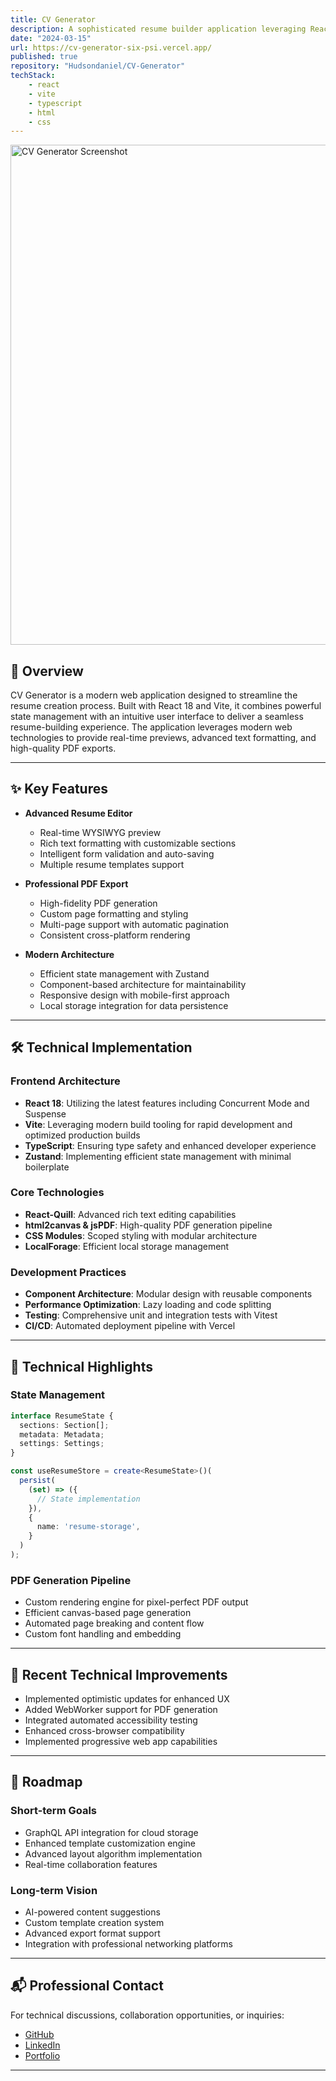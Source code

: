```yaml
---
title: CV Generator
description: A sophisticated resume builder application leveraging React and Vite for seamless CV creation, featuring real-time preview, rich text editing, and professional PDF export capabilities.
date: "2024-03-15"
url: https://cv-generator-six-psi.vercel.app/
published: true
repository: "Hudsondaniel/CV-Generator"
techStack:
    - react
    - vite
    - typescript
    - html
    - css
---
```


<a href="https://cv-generator-six-psi.vercel.app/" className="block hover:opacity-75 transition-opacity duration-200">
    <img src="/Project-Pics/skillsheet-snap.png" alt="CV Generator Screenshot" width="800" height="800" />
</a>

## 🚀 Overview

CV Generator is a modern web application designed to streamline the resume creation process. Built with React 18 and Vite, it combines powerful state management with an intuitive user interface to deliver a seamless resume-building experience. The application leverages modern web technologies to provide real-time previews, advanced text formatting, and high-quality PDF exports.

---

## ✨ Key Features

- **Advanced Resume Editor**
  - Real-time WYSIWYG preview
  - Rich text formatting with customizable sections
  - Intelligent form validation and auto-saving
  - Multiple resume templates support

- **Professional PDF Export**
  - High-fidelity PDF generation
  - Custom page formatting and styling
  - Multi-page support with automatic pagination
  - Consistent cross-platform rendering

- **Modern Architecture**
  - Efficient state management with Zustand
  - Component-based architecture for maintainability
  - Responsive design with mobile-first approach
  - Local storage integration for data persistence

---

## 🛠️ Technical Implementation

### Frontend Architecture
- **React 18**: Utilizing the latest features including Concurrent Mode and Suspense
- **Vite**: Leveraging modern build tooling for rapid development and optimized production builds
- **TypeScript**: Ensuring type safety and enhanced developer experience
- **Zustand**: Implementing efficient state management with minimal boilerplate

### Core Technologies
- **React-Quill**: Advanced rich text editing capabilities
- **html2canvas & jsPDF**: High-quality PDF generation pipeline
- **CSS Modules**: Scoped styling with modular architecture
- **LocalForage**: Efficient local storage management

### Development Practices
- **Component Architecture**: Modular design with reusable components
- **Performance Optimization**: Lazy loading and code splitting
- **Testing**: Comprehensive unit and integration tests with Vitest
- **CI/CD**: Automated deployment pipeline with Vercel

---

## 🎯 Technical Highlights

### State Management
```typescript
interface ResumeState {
  sections: Section[];
  metadata: Metadata;
  settings: Settings;
}

const useResumeStore = create<ResumeState>()(
  persist(
    (set) => ({
      // State implementation
    }),
    {
      name: 'resume-storage',
    }
  )
);
```

### PDF Generation Pipeline
- Custom rendering engine for pixel-perfect PDF output
- Efficient canvas-based page generation
- Automated page breaking and content flow
- Custom font handling and embedding

---

## 🔄 Recent Technical Improvements

- Implemented optimistic updates for enhanced UX
- Added WebWorker support for PDF generation
- Integrated automated accessibility testing
- Enhanced cross-browser compatibility
- Implemented progressive web app capabilities

---

## 🚀 Roadmap

### Short-term Goals
- GraphQL API integration for cloud storage
- Enhanced template customization engine
- Advanced layout algorithm implementation
- Real-time collaboration features

### Long-term Vision
- AI-powered content suggestions
- Custom template creation system
- Advanced export format support
- Integration with professional networking platforms

---

## 📬 Professional Contact

For technical discussions, collaboration opportunities, or inquiries:

- [GitHub](https://github.com/Hudsondaniel)
- [LinkedIn](https://linkedin.com/in/yourusername)
- [Portfolio](https://portfolio-hudson.vercel.app)

---